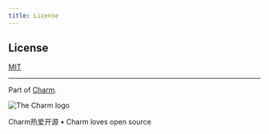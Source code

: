 ```yaml
---
title: License
---
```




## License

[MIT](https://github.com/charmbracelet/lipgloss/raw/master/LICENSE)

---

Part of [Charm](https://charm.sh).

<Link href="https://charm.sh/"><Image alt="The Charm logo" src="https://stuff.charm.sh/charm-banner-next.jpg" width={460} height={460} /></Link>

Charm热爱开源 • Charm loves open source

[docs]: https://pkg.go.dev/github.com/charmbracelet/lipgloss?tab=doc
[wish]: https://github.com/charmbracelet/wish
[ssh-example]: examples/ssh